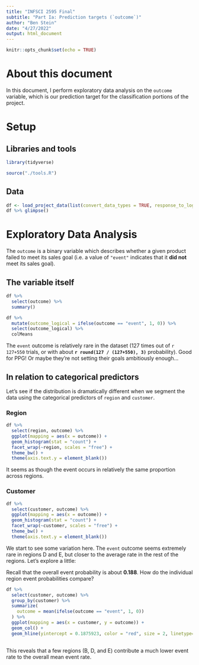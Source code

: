 ```yaml
---
title: "INFSCI 2595 Final"
subtitle: "Part Ia: Prediction targets (`outcome`)"
author: "Ben Stein"
date: "4/27/2022"
output: html_document
---
```


```r
knitr::opts_chunk$set(echo = TRUE)
```

# About this document

In this document, I perform exploratory data analysis on the `outcome` variable, which is our prediction target for the classification portions of the project.

# Setup

## Libraries and tools

```r
library(tidyverse)

source("./tools.R")
```

## Data

```r
df <- load_project_data(list(convert_data_types = TRUE, response_to_log = FALSE))
df %>% glimpse()
```

# Exploratory Data Analysis

The `outcome` is a binary variable which describes whether a given product failed to meet its sales goal (i.e. a value of `"event"` indicates that it **did not** meet its sales goal).

## The variable itself

```r
df %>% 
  select(outcome) %>%
  summary()
```


```r
df %>% 
  mutate(outcome_logical = ifelse(outcome == "event", 1, 0)) %>%
  select(outcome_logical) %>%
  colMeans
```

The `event` outcome is relatively rare in the dataset (127 times out of `r 127+550` trials, or with about **`r round(127 / (127+550), 3)`** probability). Good for PPG! Or maybe they're not setting their goals ambitiously enough...


## In relation to categorical predictors

Let's see if the distribution is dramatically different when we segment the data using the categorical predictors of `region` and `customer`.

### Region

```r
df %>%
  select(region, outcome) %>%
  ggplot(mapping = aes(x = outcome)) + 
  geom_histogram(stat = "count") +
  facet_wrap(~region, scales = "free") + 
  theme_bw() +
  theme(axis.text.y = element_blank())
```

It seems as though the event occurs in relatively the same proportion across regions.

### Customer

```r
df %>%
  select(customer, outcome) %>%
  ggplot(mapping = aes(x = outcome)) + 
  geom_histogram(stat = "count") +
  facet_wrap(~customer, scales = "free") + 
  theme_bw() +
  theme(axis.text.y = element_blank())
```

We start to see some variation here. The `event` outcome seems extremely rare in regions D and E, but closer to the average rate in the rest of the regions. Let's explore a little:

Recall that the overall event probability is about **0.188**. How do the individual region event probabilities compare?

```r
df %>%
  select(customer, outcome) %>%
  group_by(customer) %>%
  summarize(
    outcome = mean(ifelse(outcome == "event", 1, 0))
  ) %>%
  ggplot(mapping = aes(x = customer, y = outcome)) +
  geom_col() + 
  geom_hline(yintercept = 0.1875923, color = "red", size = 2, linetype=2)
  
```

This reveals that a few regions (B, D, and E) contribute a much lower event rate to the overall mean event rate.


